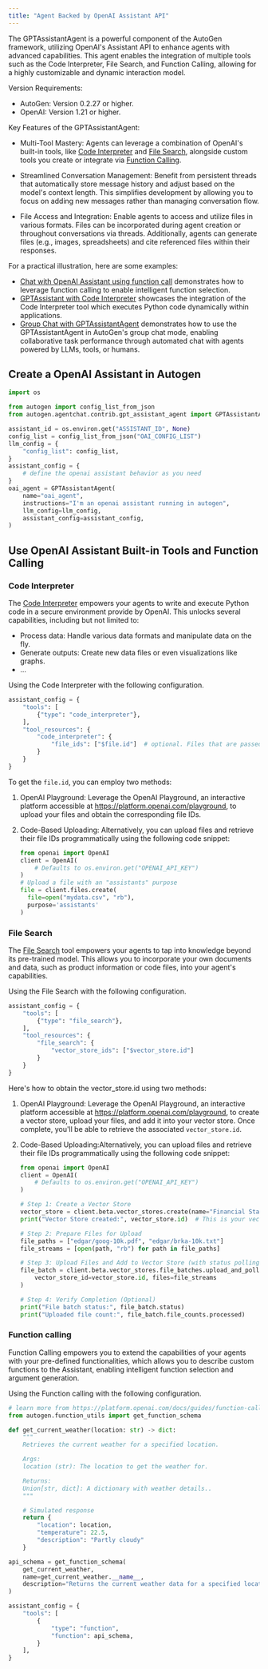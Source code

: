 ```yaml
---
title: "Agent Backed by OpenAI Assistant API"
---
```


The GPTAssistantAgent is a powerful component of the AutoGen framework, utilizing OpenAI's Assistant API to enhance agents with advanced capabilities. This agent enables the integration of multiple tools such as the Code Interpreter, File Search, and Function Calling, allowing for a highly customizable and dynamic interaction model.

Version Requirements:

- AutoGen: Version 0.2.27 or higher.
- OpenAI: Version 1.21 or higher.

Key Features of the GPTAssistantAgent:

- Multi-Tool Mastery: Agents can leverage a combination of OpenAI's built-in tools, like [Code Interpreter](https://platform.openai.com/docs/assistants/tools/code-interpreter) and [File Search](https://platform.openai.com/docs/assistants/tools/file-search), alongside custom tools you create or integrate via [Function Calling](https://platform.openai.com/docs/assistants/tools/function-calling).

- Streamlined Conversation Management: Benefit from persistent threads that automatically store message history and adjust based on the model's context length. This simplifies development by allowing you to focus on adding new messages rather than managing conversation flow.

- File Access and Integration: Enable agents to access and utilize files in various formats. Files can be incorporated during agent creation or throughout conversations via threads. Additionally, agents can generate files (e.g., images, spreadsheets) and cite referenced files within their responses.

For a practical illustration, here are some examples:

- [Chat with OpenAI Assistant using function call](/docs/notebooks/agentchat_oai_assistant_function_call) demonstrates how to leverage function calling to enable intelligent function selection.
- [GPTAssistant with Code Interpreter](/docs/notebooks/agentchat_oai_code_interpreter) showcases the integration of the Code Interpreter tool which executes Python code dynamically within applications.
- [Group Chat with GPTAssistantAgent](/docs/notebooks/agentchat_oai_assistant_groupchat) demonstrates how to use the GPTAssistantAgent in AutoGen's group chat mode, enabling collaborative task performance through automated chat with agents powered by LLMs, tools, or humans.

## Create a OpenAI Assistant in Autogen

```python
import os

from autogen import config_list_from_json
from autogen.agentchat.contrib.gpt_assistant_agent import GPTAssistantAgent

assistant_id = os.environ.get("ASSISTANT_ID", None)
config_list = config_list_from_json("OAI_CONFIG_LIST")
llm_config = {
    "config_list": config_list,
}
assistant_config = {
    # define the openai assistant behavior as you need
}
oai_agent = GPTAssistantAgent(
    name="oai_agent",
    instructions="I'm an openai assistant running in autogen",
    llm_config=llm_config,
    assistant_config=assistant_config,
)
```

## Use OpenAI Assistant Built-in Tools and Function Calling

### Code Interpreter

The [Code Interpreter](https://platform.openai.com/docs/assistants/tools/code-interpreter) empowers your agents to write and execute Python code in a secure environment provide by OpenAI. This unlocks several capabilities, including but not limited to:

- Process data: Handle various data formats and manipulate data on the fly.
- Generate outputs: Create new data files or even visualizations like graphs.
- ...

Using the Code Interpreter with the following configuration.

```python
assistant_config = {
    "tools": [
        {"type": "code_interpreter"},
    ],
    "tool_resources": {
        "code_interpreter": {
            "file_ids": ["$file.id"]  # optional. Files that are passed at the Assistant level are accessible by all Runs with this Assistant.
        }
    }
}
```

To get the `file.id`, you can employ two methods:

1. OpenAI Playground: Leverage the OpenAI Playground, an interactive platform accessible at https://platform.openai.com/playground, to upload your files and obtain the corresponding file IDs.

2. Code-Based Uploading: Alternatively, you can upload files and retrieve their file IDs programmatically using the following code snippet:

   ```python
   from openai import OpenAI
   client = OpenAI(
       # Defaults to os.environ.get("OPENAI_API_KEY")
   )
   # Upload a file with an "assistants" purpose
   file = client.files.create(
     file=open("mydata.csv", "rb"),
     purpose='assistants'
   )
   ```

### File Search

The [File Search](https://platform.openai.com/docs/assistants/tools/file-search) tool empowers your agents to tap into knowledge beyond its pre-trained model. This allows you to incorporate your own documents and data, such as product information or code files, into your agent's capabilities.

Using the File Search with the following configuration.

```python
assistant_config = {
    "tools": [
        {"type": "file_search"},
    ],
    "tool_resources": {
        "file_search": {
            "vector_store_ids": ["$vector_store.id"]
        }
    }
}
```

Here's how to obtain the vector_store.id using two methods:

1. OpenAI Playground: Leverage the OpenAI Playground, an interactive platform accessible at https://platform.openai.com/playground, to create a vector store, upload your files, and add it into your vector store. Once complete, you'll be able to retrieve the associated `vector_store.id`.

2. Code-Based Uploading:Alternatively, you can upload files and retrieve their file IDs programmatically using the following code snippet:

   ```python
   from openai import OpenAI
   client = OpenAI(
       # Defaults to os.environ.get("OPENAI_API_KEY")
   )

   # Step 1: Create a Vector Store
   vector_store = client.beta.vector_stores.create(name="Financial Statements")
   print("Vector Store created:", vector_store.id)  # This is your vector_store.id

   # Step 2: Prepare Files for Upload
   file_paths = ["edgar/goog-10k.pdf", "edgar/brka-10k.txt"]
   file_streams = [open(path, "rb") for path in file_paths]

   # Step 3: Upload Files and Add to Vector Store (with status polling)
   file_batch = client.beta.vector_stores.file_batches.upload_and_poll(
       vector_store_id=vector_store.id, files=file_streams
   )

   # Step 4: Verify Completion (Optional)
   print("File batch status:", file_batch.status)
   print("Uploaded file count:", file_batch.file_counts.processed)
   ```

### Function calling

Function Calling empowers you to extend the capabilities of your agents with your pre-defined functionalities, which allows you to describe custom functions to the Assistant, enabling intelligent function selection and argument generation.

Using the Function calling with the following configuration.

```python
# learn more from https://platform.openai.com/docs/guides/function-calling/function-calling
from autogen.function_utils import get_function_schema

def get_current_weather(location: str) -> dict:
    """
    Retrieves the current weather for a specified location.

    Args:
    location (str): The location to get the weather for.

    Returns:
    Union[str, dict]: A dictionary with weather details..
    """

    # Simulated response
    return {
        "location": location,
        "temperature": 22.5,
        "description": "Partly cloudy"
    }

api_schema = get_function_schema(
    get_current_weather,
    name=get_current_weather.__name__,
    description="Returns the current weather data for a specified location."
)

assistant_config = {
    "tools": [
        {
            "type": "function",
            "function": api_schema,
        }
    ],
}
```
